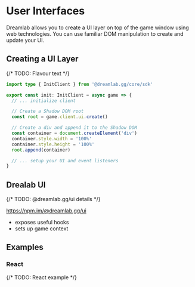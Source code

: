 
# User Interfaces

<UnderConstruction />

Dreamlab allows you to create a UI layer on top of the game window using web technologies. You can use familiar DOM manipulation
to create and update your UI.

## Creating a UI Layer

{/* TODO: Flavour text */}

```ts filename="TypeScript"
import type { InitClient } from '@dreamlab.gg/core/sdk'

export const init: InitClient = async game => {
  // ... initialize client

  // Create a Shadow DOM root
  const root = game.client.ui.create()

  // Create a div and append it to the Shadow DOM
  const container = document.createElement('div')
  container.style.width = '100%'
  container.style.height = '100%'
  root.append(container)

  // ... setup your UI and event listeners
}
```

## Drealab UI

{/* TODO: @dreamlab.gg/ui details */}

https://npm.im/@dreamlab.gg/ui

- exposes useful hooks
- sets up game context

## Examples

### React

{/* TODO: React example */}
